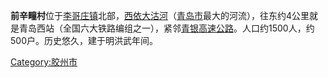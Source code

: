 {{unreferenced|time=2010-12-14T12:15:04+00:00}}
'''前辛疃村'''位于[[李哥庄镇|李哥庄镇]]北部，[[西依大沽河|西依大沽河]]（[[青岛市|青岛市]]最大的河流），往东约4公里就是青岛西站（全国六大铁路编组之一），紧邻[[青银高速公路|青银高速公路]]。人口约1500人，约500户。历史悠久，建于明洪武年间。
[[Category:胶州市|Category:胶州市]]
